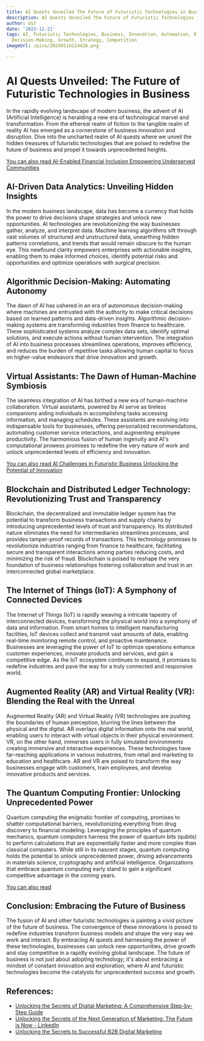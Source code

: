 ```yaml
---
title: AI Quests Unveiled The Future of Futuristic Technologies in Business
description: AI Quests Unveiled The Future of Futuristic Technologies in Business
author: Usf
date: '2023-12-21'
tags: AI, Futuristic Technologies, Business, Innovation, Automation, Efficiency, Productivity,
  Decision-Making, Growth, Strategy, Competition
imageUrl: /pixa/20240116224426.png

---
```

#  **AI Quests Unveiled: The Future of Futuristic Technologies in Business**

In the rapidly evolving landscape of modern business,  the advent of AI (Artificial  Intelligence) is  heralding a new era of  technological marvel and transformation. From the  ethereal realm of fiction to the tangible realm of reality  AI has emerged as a cornerstone  of business innovation and disruption. Dive into the uncharted realm of AI quests where we unveil the hidden treasures of futuristic technologies that are poised to redefine the future of business and  propel it towards unprecedented heights.

[You can also read AI-Enabled Financial Inclusion Empowering Underserved Communities](AI-Enabled%20Financial%20Inclusion%20Empowering%20Underserved%20Communities)


##  **AI-Driven Data  Analytics: Unveiling Hidden Insights**

In the modern business landscape, data has become a currency that holds the  power to drive decisions  shape strategies and unlock new opportunities. AI technologies are revolutionizing the way businesses gather, analyze, and interpret data. Machine learning algorithms sift through vast volumes of structured and unstructured data, unearthing  hidden patterns correlations, and trends that would remain obscure to the human eye. This newfound clarity empowers enterprises with actionable insights, enabling them to make informed  choices, identify potential risks and opportunities and optimize operations with surgical precision.

## **Algorithmic Decision-Making: Automating Autonomy**

The dawn of AI  has ushered in  an era of autonomous decision-making where machines are entrusted with the authority to make critical decisions based on learned patterns and data-driven insights. Algorithmic  decision-making systems are transforming industries from finance  to healthcare.  These sophisticated systems analyze complex data sets, identify optimal solutions, and execute actions without human intervention. The integration of AI into business processes streamlines operations, improves efficiency, and reduces the burden of repetitive  tasks allowing human capital to focus on  higher-value  endeavors that drive innovation and growth.

## **Virtual Assistants: The Dawn of Human-Machine Symbiosis**

The seamless integration of AI has birthed  a new era  of human-machine collaboration. Virtual assistants, powered by AI serve as  tireless companions aiding individuals in accomplishing tasks accessing information,  and managing schedules. These assistants are  evolving into indispensable tools for  businesses,  offering personalized recommendations, automating  customer service interactions, and augmenting employee productivity.  The harmonious fusion of human ingenuity and AI's computational prowess promises to redefine the very nature  of work and  unlock unprecedented levels of efficiency  and innovation.

[You  can also  read AI Challenges in Futuristic Business Unlocking the Potential of Innovation](AI%20Challenges%20in%20Futuristic%20Business%20Unlocking%20the%20Potential%20of%20Innovation)


## **Blockchain and Distributed Ledger Technology: Revolutionizing  Trust and  Transparency**

Blockchain, the decentralized and  immutable ledger system has the potential to transform business transactions and supply chains by introducing  unprecedented levels of trust and  transparency. Its distributed nature eliminates the need for intermediaries streamlines processes, and provides tamper-proof records of  transactions. This technology promises to revolutionize industries  ranging from finance to healthcare, facilitating secure and transparent interactions among parties  reducing costs, and minimizing the risk of fraud. Blockchain is poised to reshape  the very foundation of business relationships fostering collaboration and trust in an interconnected global marketplace.

## **The Internet of Things (IoT): A Symphony of Connected  Devices**

The Internet of Things (IoT)  is rapidly weaving a intricate tapestry of interconnected devices, transforming the physical world  into a symphony of data and information. From smart homes to intelligent manufacturing facilities, IoT  devices collect and transmit vast amounts of data, enabling real-time monitoring  remote control,  and proactive maintenance. Businesses are leveraging the power of IoT to optimize operations enhance customer experiences, innovate products and services,  and gain a competitive edge. As the IoT ecosystem continues to expand, it promises to redefine industries and pave the way for a truly connected and responsive world.

## **Augmented Reality (AR) and Virtual Reality (VR): Blending the Real with the Unreal**

Augmented  Reality (AR) and Virtual  Reality  (VR) technologies are pushing the boundaries of human perception, blurring the lines between  the physical and the digital. AR  overlays digital information onto the real world, enabling users to interact with virtual objects in their physical  environment. VR, on the other  hand, immerses  users in fully simulated environments creating immersive and interactive experiences. These technologies have far-reaching applications in various industries, from retail and marketing  to education and healthcare.  AR and VR are poised to transform the way businesses engage with customers, train employees, and  develop innovative products and services.

## **The Quantum  Computing Frontier:  Unlocking  Unprecedented Power**

Quantum computing the enigmatic frontier of computing, promises to shatter  computational barriers, revolutionizing everything from drug discovery to financial modeling.  Leveraging  the principles of quantum mechanics, quantum computers harness the power of quantum bits (qubits) to  perform calculations that are exponentially faster and more complex than classical computers. While still in its nascent  stages, quantum computing holds the potential to  unlock unprecedented power,  driving advancements in materials science, cryptography and artificial intelligence. Organizations that embrace quantum computing early stand to gain a significant competitive  advantage in the coming years.

[You can also read ]()


## **Conclusion: Embracing the Future of Business**

The fusion of AI and other futuristic technologies  is painting a vivid picture  of the future of business. The convergence of these innovations is poised to redefine industries transform business models and shape the very  way we work and interact. By embracing AI quests and harnessing the power  of these technologies, businesses can unlock new  opportunities, drive growth and stay competitive in a rapidly evolving global landscape. The future of business  is not just about adopting  technology; it's about embracing a mindset of  constant innovation and  exploration,  where AI  and futuristic technologies become the catalysts  for unprecedented success  and growth.

## References:
- [Unlocking the Secrets of Digital Marketing: A Comprehensive Step-by-Step Guide](https://blog.stackademic.com/unlocking-the-secrets-of-digital-marketing-a-comprehensive-step-by-step-guide-2009a8f44a51)
- [Unlocking the Secrets of the Next Generation of Marketing: The Future is Now - LinkedIn](https://www.linkedin.com/pulse/unlocking-secrets-next-generation-marketing-future-now-pamela-aubrey)
- [Unlocking the Secrets to Successful B2B Digital Marketing](https://www.beacondigitalmarketing.com/blog/unlocking-the-secrets-to-successful-b2b-digital-marketing)
